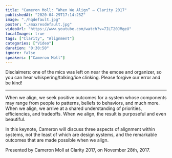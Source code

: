```yaml
---
title: "Cameron Moll: “When We Align” — Clarity 2017"
publishedAt: "2020-04-29T17:14:25Z"
image: "./hqdefault.jpg"
poster: "./maxresdefault.jpg"
videoUrl: "https://www.youtube.com/watch?v=7ILT20JMgeU"
localImages: true
tags: ["Clarity", "Alignment"]
categories: ["Video"]
duration: "0:30:50"
ignore: false
speakers: ["Cameron Moll"]
---
```


Disclaimers: one of the mics was left on near the emcee and organizer, so you can hear whispering/talking/ice clinking. Please forgive our error and be kind!

---

When we align, we seek positive outcomes for a system whose components may range from people to patterns, beliefs to behaviors, and much more. When we align, we arrive at a shared understanding of priorities, efficiencies, and tradeoffs. When we align, the result is purposeful and even beautiful.

In this keynote, Cameron will discuss three aspects of alignment within systems, not the least of which are design systems, and the remarkable outcomes that are made possible when we align.

Presented by Cameron Moll at Clarity 2017, on November 28th, 2017.
